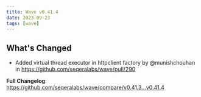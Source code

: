 ```yaml
---
title: Wave v0.41.4
date: 2023-09-23
tags: [wave]
---
```


## What's Changed

- Added virtual thread executor in httpclient factory by @munishchouhan in https://github.com/seqeralabs/wave/pull/290

**Full Changelog**: https://github.com/seqeralabs/wave/compare/v0.41.3...v0.41.4
